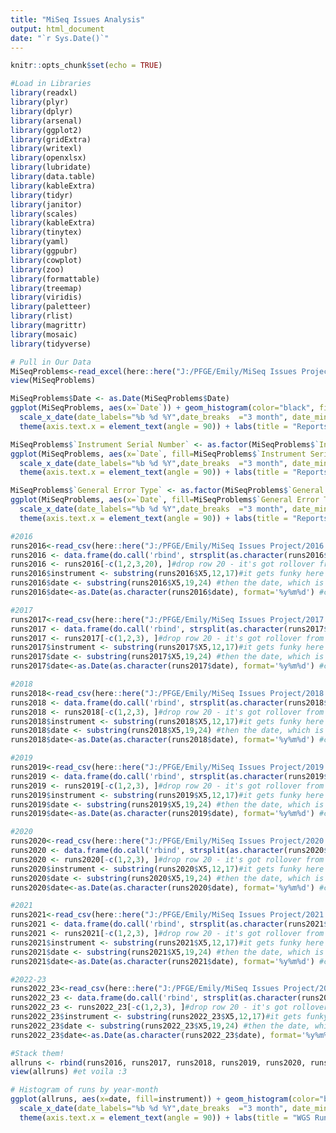 ---
title: "MiSeq Issues Analysis"
output: html_document
date: "`r Sys.Date()`"
---

```{r setup, include=FALSE}

knitr::opts_chunk$set(echo = TRUE)

#Load in Libraries
library(readxl)
library(plyr)
library(dplyr)
library(arsenal)
library(ggplot2)
library(gridExtra)
library(writexl)
library(openxlsx)
library(lubridate) 
library(data.table)
library(kableExtra)
library(tidyr)
library(janitor)
library(scales)
library(kableExtra)
library(tinytex)
library(yaml)
library(ggpubr)
library(cowplot)
library(zoo)
library(formattable)
library(treemap)
library(viridis)
library(paletteer)
library(rlist)
library(magrittr)
library(mosaic)
library(tidyverse)

```


```{r setup and summary, echo=FALSE , warning=FALSE, message=FALSE, results = "asis", type = 'latex'}

# Pull in Our Data
MiSeqProblems<-read_excel(here::here("J:/PFGE/Emily/MiSeq Issues Project/Miseq_problems_collated.xlsx"))
view(MiSeqProblems)
```

```{r graph of all issues, echo=FALSE , warning=FALSE, message=FALSE, results = "asis", type = 'latex'}

MiSeqProblems$Date <- as.Date(MiSeqProblems$Date)
ggplot(MiSeqProblems, aes(x=`Date`)) + geom_histogram(color="black", fill="turquoise3", bins=88)+theme_bw()+ guides(fill="none")+ 
  scale_x_date(date_labels="%b %d %Y",date_breaks  ="3 month", date_minor_breaks = "1 month") + geom_vline(xintercept=as.Date("2021-11-01"), linetype='dashed', color='tomato', size=1) + 
  theme(axis.text.x = element_text(angle = 90)) + labs(title = "Reports of Illumina MiSeq issues increase with construction", subtitle = "Histogram of maintenance incidents, with construction start date (11/2021) marked as red line.")


```

```{r graph of all issues, echo=FALSE , warning=FALSE, message=FALSE, results = "asis", type = 'latex'}

MiSeqProblems$`Instrument Serial Number` <- as.factor(MiSeqProblems$`Instrument Serial Number`)
ggplot(MiSeqProblems, aes(x=`Date`, fill=MiSeqProblems$`Instrument Serial Number`)) + geom_histogram(color="black",  bins=88)+theme_bw()+  
  scale_x_date(date_labels="%b %d %Y",date_breaks  ="3 month", date_minor_breaks = "1 month") + geom_vline(xintercept=as.Date("2021-11-01"), linetype='dashed', color='tomato', size=1) + 
  theme(axis.text.x = element_text(angle = 90)) + labs(title = "Reports of Illumina MiSeq issues increase with construction", subtitle = "Histogram of maintenance incidents, with construction start date (11/2021) marked as red line.")


```

```{r graph of all issues, echo=FALSE , warning=FALSE, message=FALSE, results = "asis", type = 'latex'}

MiSeqProblems$`General Error Type` <- as.factor(MiSeqProblems$`General Error Type`)
ggplot(MiSeqProblems, aes(x=`Date`, fill=MiSeqProblems$`General Error Type`)) + geom_histogram(color="black",  bins=44)+theme_bw()+  
  scale_x_date(date_labels="%b %d %Y",date_breaks  ="3 month", date_minor_breaks = "1 month") + geom_vline(xintercept=as.Date("2021-11-01"), linetype='dashed', color='tomato', size=1) + 
  theme(axis.text.x = element_text(angle = 90)) + labs(title = "Reports of Illumina MiSeq issues increase with construction", subtitle = "Histogram of maintenance incidents, with construction start date (11/2021) marked as red line.")


```

```{r all runs, echo=FALSE , warning=FALSE, message=FALSE, results = "asis", type = 'latex'}
#2016
runs2016<-read_csv(here::here("J:/PFGE/Emily/MiSeq Issues Project/2016.csv"), skip = 3)
runs2016 <- data.frame(do.call('rbind', strsplit(as.character(runs2016$`Mode                 LastWriteTime         Length Name`),'    ',fixed=TRUE)))
runs2016 <- runs2016[-c(1,2,3,20), ]#drop row 20 - it's got rollover from previous row
runs2016$instrument <- substring(runs2016$X5,12,17)#it gets funky here - we need to pull out the instrument name which is M04172, M03915, M04618, or M05166
runs2016$date <- substring(runs2016$X5,19,24) #then the date, which is formatted "16MMDD" in the string.
runs2016$date<-as.Date(as.character(runs2016$date), format='%y%m%d') #convert the YYMMDD format into a workable date

#2017
runs2017<-read_csv(here::here("J:/PFGE/Emily/MiSeq Issues Project/2017.csv"), skip = 3)
runs2017 <- data.frame(do.call('rbind', strsplit(as.character(runs2017$`Mode                 LastWriteTime         Length Name`),'    ',fixed=TRUE)))
runs2017 <- runs2017[-c(1,2,3), ]#drop row 20 - it's got rollover from previous row
runs2017$instrument <- substring(runs2017$X5,12,17)#it gets funky here - we need to pull out the instrument name which is M04172, M03915, M04618, or M05166
runs2017$date <- substring(runs2017$X5,19,24) #then the date, which is formatted "16MMDD" in the string.
runs2017$date<-as.Date(as.character(runs2017$date), format='%y%m%d') #convert the YYMMDD format into a workable date

#2018
runs2018<-read_csv(here::here("J:/PFGE/Emily/MiSeq Issues Project/2018.csv"), skip = 3)
runs2018 <- data.frame(do.call('rbind', strsplit(as.character(runs2018$`Mode                 LastWriteTime         Length Name`),'    ',fixed=TRUE)))
runs2018 <- runs2018[-c(1,2,3), ]#drop row 20 - it's got rollover from previous row
runs2018$instrument <- substring(runs2018$X5,12,17)#it gets funky here - we need to pull out the instrument name which is M04172, M03915, M04618, or M05166
runs2018$date <- substring(runs2018$X5,19,24) #then the date, which is formatted "16MMDD" in the string.
runs2018$date<-as.Date(as.character(runs2018$date), format='%y%m%d') #convert the YYMMDD format into a workable date

#2019
runs2019<-read_csv(here::here("J:/PFGE/Emily/MiSeq Issues Project/2019.csv"), skip = 3)
runs2019 <- data.frame(do.call('rbind', strsplit(as.character(runs2019$`Mode                 LastWriteTime         Length Name`),'    ',fixed=TRUE)))
runs2019 <- runs2019[-c(1,2,3), ]#drop row 20 - it's got rollover from previous row
runs2019$instrument <- substring(runs2019$X5,12,17)#it gets funky here - we need to pull out the instrument name which is M04172, M03915, M04618, or M05166
runs2019$date <- substring(runs2019$X5,19,24) #then the date, which is formatted "16MMDD" in the string.
runs2019$date<-as.Date(as.character(runs2019$date), format='%y%m%d') #convert the YYMMDD format into a workable date

#2020
runs2020<-read_csv(here::here("J:/PFGE/Emily/MiSeq Issues Project/2020.csv"), skip = 3)
runs2020 <- data.frame(do.call('rbind', strsplit(as.character(runs2020$`Mode                 LastWriteTime         Length Name`),'    ',fixed=TRUE)))
runs2020 <- runs2020[-c(1,2,3), ]#drop row 20 - it's got rollover from previous row
runs2020$instrument <- substring(runs2020$X5,12,17)#it gets funky here - we need to pull out the instrument name which is M04172, M03915, M04618, or M05166
runs2020$date <- substring(runs2020$X5,19,24) #then the date, which is formatted "16MMDD" in the string.
runs2020$date<-as.Date(as.character(runs2020$date), format='%y%m%d') #convert the YYMMDD format into a workable date

#2021
runs2021<-read_csv(here::here("J:/PFGE/Emily/MiSeq Issues Project/2021.csv"), skip = 3)
runs2021 <- data.frame(do.call('rbind', strsplit(as.character(runs2021$`Mode                 LastWriteTime         Length Name`),'    ',fixed=TRUE)))
runs2021 <- runs2021[-c(1,2,3), ]#drop row 20 - it's got rollover from previous row
runs2021$instrument <- substring(runs2021$X5,12,17)#it gets funky here - we need to pull out the instrument name which is M04172, M03915, M04618, or M05166
runs2021$date <- substring(runs2021$X5,19,24) #then the date, which is formatted "16MMDD" in the string.
runs2021$date<-as.Date(as.character(runs2021$date), format='%y%m%d') #convert the YYMMDD format into a workable date

#2022-23
runs2022_23<-read_csv(here::here("J:/PFGE/Emily/MiSeq Issues Project/2022_23.csv"), skip = 3)
runs2022_23 <- data.frame(do.call('rbind', strsplit(as.character(runs2022_23$`Mode                 LastWriteTime         Length Name`),'    ',fixed=TRUE)))
runs2022_23 <- runs2022_23[-c(1,2,3), ]#drop row 20 - it's got rollover from previous row
runs2022_23$instrument <- substring(runs2022_23$X5,12,17)#it gets funky here - we need to pull out the instrument name which is M04172, M03915, M04618, or M05166
runs2022_23$date <- substring(runs2022_23$X5,19,24) #then the date, which is formatted "16MMDD" in the string.
runs2022_23$date<-as.Date(as.character(runs2022_23$date), format='%y%m%d') #convert the YYMMDD format into a workable date

#Stack them!
allruns <- rbind(runs2016, runs2017, runs2018, runs2019, runs2020, runs2021, runs2022_23)
view(allruns) #et voila :3

# Histogram of runs by year-month
ggplot(allruns, aes(x=date, fill=instrument)) + geom_histogram(color="black",  bins=44)+theme_bw()+  
  scale_x_date(date_labels="%b %d %Y",date_breaks  ="3 month", date_minor_breaks = "1 month") + geom_vline(xintercept=as.Date("2021-11-01"), linetype='dashed', color='tomato', size=1) + 
  theme(axis.text.x = element_text(angle = 90)) + labs(title = "WGS Runs Increased Gradually Over Time", subtitle = "Runs per month by instrument number, with construction start date (11/2021) marked as red line.")
```

